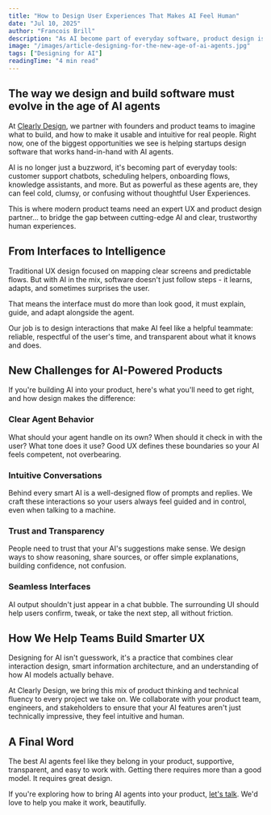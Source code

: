 ```yaml
---
title: "How to Design User Experiences That Makes AI Feel Human"
date: "Jul 10, 2025"
author: "Francois Brill"
description: "As AI become part of everyday software, product design is evolving from making interfaces to orchestrating intelligent, human-like interactions. This post explores where design fits in the age of AI, the new skills product teams need, and how founders can create agent experiences that feel trustworthy and natural."
image: "/images/article-designing-for-the-new-age-of-ai-agents.jpg"
tags: ["Designing for AI"]
readingTime: "4 min read"
---
```


## The way we design and build software must evolve in the age of AI agents

At [Clearly Design](/), we partner with founders and product teams to imagine what to build, and how to make it usable and intuitive for real people. Right now, one of the biggest opportunities we see is helping startups design software that works hand-in-hand with AI agents.

AI is no longer just a buzzword, it's becoming part of everyday tools: customer support chatbots, scheduling helpers, onboarding flows, knowledge assistants, and more. But as powerful as these agents are, they can feel cold, clumsy, or confusing without thoughtful User Experiences.

This is where modern product teams need an expert UX and product design partner... to bridge the gap between cutting-edge AI and clear, trustworthy human experiences.

## From Interfaces to Intelligence

Traditional UX design focused on mapping clear screens and predictable flows. But with AI in the mix, software doesn't just follow steps - it learns, adapts, and sometimes surprises the user.

That means the interface must do more than look good, it must explain, guide, and adapt alongside the agent.

Our job is to design interactions that make AI feel like a helpful teammate: reliable, respectful of the user's time, and transparent about what it knows and does.

## New Challenges for AI-Powered Products

If you're building AI into your product, here's what you'll need to get right, and how design makes the difference:

<h3 className="flex items-center gap-4"><div className="h-dot-01"><FingerPrintIcon className="w-9 h-9" /></div> Clear Agent Behavior</h3>

What should your agent handle on its own? When should it check in with the user? What tone does it use? Good UX defines these boundaries so your AI feels competent, not overbearing.

<h3 className="flex items-center gap-4"><div className="h-dot-02"><ChatBubbleLeftEllipsisIcon className="w-9 h-9" /></div> Intuitive Conversations</h3>

Behind every smart AI is a well-designed flow of prompts and replies. We craft these interactions so your users always feel guided and in control, even when talking to a machine.

<h3 className="flex items-center gap-4"><div className="h-dot-03"><CheckBadgeIcon className="w-9 h-9" /></div> Trust and Transparency</h3>

People need to trust that your AI's suggestions make sense. We design ways to show reasoning, share sources, or offer simple explanations, building confidence, not confusion.

<h3 className="flex items-center gap-4"><div className="h-dot-04"><ComputerDesktopIcon className="w-9 h-9" /></div> Seamless Interfaces</h3>

AI output shouldn't just appear in a chat bubble. The surrounding UI should help users confirm, tweak, or take the next step, all without friction.

## How We Help Teams Build Smarter UX

Designing for AI isn't guesswork, it's a practice that combines clear interaction design, smart information architecture, and an understanding of how AI models actually behave.

At Clearly Design, we bring this mix of product thinking and technical fluency to every project we take on. We collaborate with your product team, engineers, and stakeholders to ensure that your AI features aren't just technically impressive, they feel intuitive and human.

## A Final Word

The best AI agents feel like they belong in your product, supportive, transparent, and easy to work with. Getting there requires more than a good model. It requires great design.

If you're exploring how to bring AI agents into your product, [let's talk](https://app.cal.com/clearlydesign/discovery). We'd love to help you make it work, beautifully.